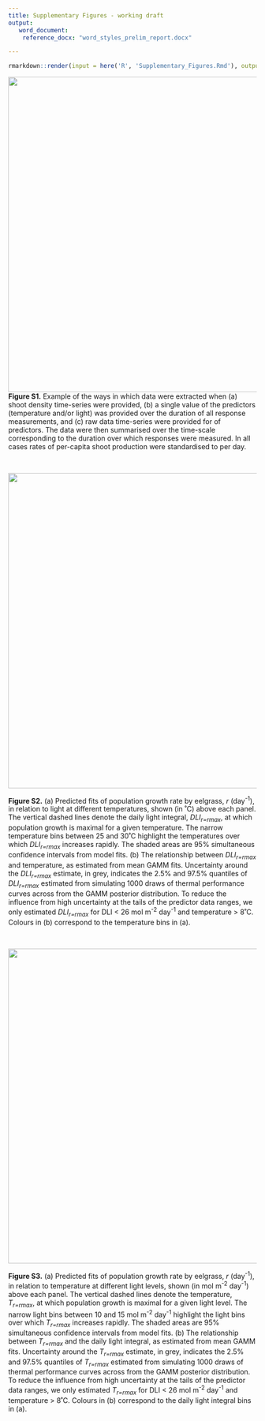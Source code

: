 ```yaml
---
title: Supplementary Figures - working draft
output:
   word_document:
    reference_docx: "word_styles_prelim_report.docx"

---
```


```r
rmarkdown::render(input = here('R', 'Supplementary_Figures.Rmd'), output_dir = "drafts")
```

![](../figures/SOM/predictor_variability_diagram.png){width=16.9cm}
**Figure S1.** Example of the ways in which data were extracted when (a) shoot 
density time-series were provided, (b) a single value of the predictors 
(temperature and/or light) was provided over the duration of all response measurements, 
and (c) raw data time-series were provided for of predictors.
The data were then summarised over the time-scale corresponding to the duration 
over which responses were measured. In all cases rates of per-capita shoot 
production were standardised to per day.  

<br>

![](../figures/SOM/FigureS2_shifting-opt-dli-temp>=8-dli<=26.png){width=16.9cm}

**Figure S2.**
(a) Predicted fits of population growth rate by eelgrass, 
*r* (day^-1^), in relation to light at different temperatures, shown (in ˚C) 
above each panel. The vertical dashed lines denote the daily light integral, *DLI~r=rmax~*, 
at which population growth is maximal for a given temperature. The narrow temperature
bins between 25 and 30˚C highlight the temperatures over which *DLI~r=rmax~* increases
rapidly. The shaded areas are 95% simultaneous confidence intervals from model fits. 
(b) The relationship between *DLI~r=rmax~* and temperature, as estimated from mean GAMM fits. Uncertainty around the *DLI~r=rmax~* estimate, in grey, indicates the 2.5% and 97.5% quantiles of *DLI~r=rmax~* estimated from simulating 1000 draws of thermal performance curves across from the GAMM posterior distribution. 
To reduce the influence from high uncertainty at the tails of the predictor data ranges, we only estimated *DLI~r=rmax~* for DLI < 26 mol m^-2^ day^-1^ and temperature > 8˚C. 
Colours in (b) correspond to the temperature bins in (a).

<br>

![](../figures/SOM/FigureS3_shifting-opt-temp-temp>=8-dli<=26.png){width=16.9cm}

**Figure S3.**
(a) Predicted fits of population growth rate by eelgrass, 
*r* (day^-1^), in relation to temperature at different light levels, shown (in mol m^-2^ day^-1^) 
above each panel. The vertical dashed lines denote the temperature, *T~r=rmax~*, 
at which population growth is maximal for a given light level. The narrow light
bins between 10 and 15 mol m^-2^ day^-1^ highlight the light bins over which *T~r=rmax~* 
increases rapidly. The shaded areas are 95% simultaneous confidence intervals from model fits. 
(b) The relationship between *T~r=rmax~* and the daily light integral, as estimated from mean GAMM fits. Uncertainty around the *T~r=rmax~* estimate, in grey, indicates the 2.5% and 97.5% quantiles of *T~r=rmax~* estimated from simulating 1000 draws of thermal performance curves across from the GAMM posterior distribution. To reduce the influence from high uncertainty at the tails of the predictor data ranges, we only estimated *T~r=rmax~* for DLI < 26 mol m^-2^ day^-1^ and temperature > 8˚C. 
Colours in (b) correspond to the daily light integral bins in (a). 



